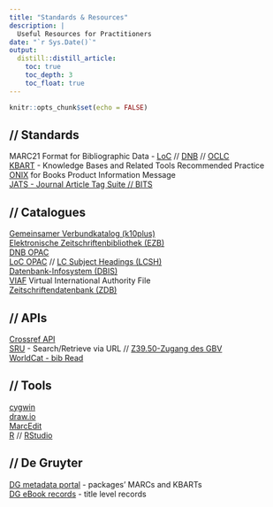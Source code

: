 ```yaml
---
title: "Standards & Resources"
description: |
  Useful Resources for Practitioners
date: "`r Sys.Date()`"
output:
  distill::distill_article:
    toc: true
    toc_depth: 3
    toc_float: true
---
```


```r
knitr::opts_chunk$set(echo = FALSE)
```

## // Standards

MARC21 Format for Bibliographic Data  - [LoC](https://www.loc.gov/marc/bibliographic) // [DNB](https://www.dnb.de/marc21) // [OCLC](https://www.oclc.org/bibformats/en/about.html)  
[KBART](https://www.niso.org/standards-committees/kbart) - Knowledge Bases and Related Tools Recommended Practice  
[ONIX](https://www.editeur.org/8/ONIX/) for Books Product Information Message  
[JATS - Journal Article Tag Suite // BITS](https://jats.nlm.nih.gov)  

## // Catalogues

[Gemeinsamer Verbundkatalog (k10plus)](https://kxp.k10plus.de/)  
[Elektronische Zeitschriftenbibliothek (EZB)](http://ezb.uni-regensburg.de/)  
[DNB OPAC](https://portal.dnb.de/opac.htm)  
[LoC OPAC](https://catalog.loc.gov/vwebv/searchAdvanced) // [LC Subject Headings (LCSH)](https://id.loc.gov/authorities/subjects.html)  
[Datenbank-Infosystem (DBIS)](https://dbis.ur.de/)  
[VIAF](https://viaf.org/) Virtual International Authority File  
[Zeitschriftendatenbank (ZDB)](https://zdb-katalog.de/index.xhtml)  

## // APIs

[Crossref API](https://api.crossref.org/)  
[SRU](https://www.loc.gov/standards/sru/) - Search/Retrieve via URL // [Z39.50-Zugang des GBV](https://verbundwiki.gbv.de/display/VZG/Schnittstellen)  
[WorldCat - bib Read](https://developer.api.oclc.org/)  

## // Tools

[cygwin](https://cygwin.com/install.html)  
[draw.io](https://app.diagrams.net)  
[MarcEdit](https://marcedit.reeset.net/)  
[R](https://www.r-project.org) // [RStudio](https://www.rstudio.com/products/rstudio/)  

## // De Gruyter

[DG metadata portal](https://oschmalfuss.github.io/degruyter/FTP-Index.html) - packages' MARCs and KBARTs  
[DG eBook records](https://oschmalfuss.github.io/degruyter/DG-title-records.html) - title level records  
